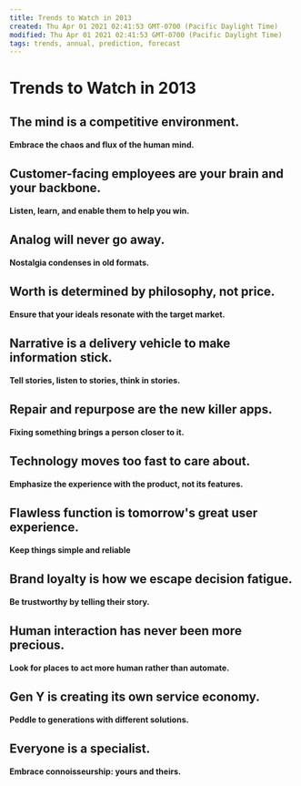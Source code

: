 ```yaml
---
title: Trends to Watch in 2013
created: Thu Apr 01 2021 02:41:53 GMT-0700 (Pacific Daylight Time)
modified: Thu Apr 01 2021 02:41:53 GMT-0700 (Pacific Daylight Time)
tags: trends, annual, prediction, forecast
---
```


# Trends to Watch in 2013

## The mind is a competitive environment.

#### Embrace the chaos and flux of the human mind.

## Customer-facing employees are your brain and your backbone.

#### Listen, learn, and enable them to help you win.

## Analog will never go away.

#### Nostalgia condenses in old formats.

## Worth is determined by philosophy, not price.

#### Ensure that your ideals resonate with the target market.

## Narrative is a delivery vehicle to make information stick.

#### Tell stories, listen to stories, think in stories.

## Repair and repurpose are the new killer apps.

#### Fixing something brings a person closer to it.

## Technology moves too fast to care about.

#### Emphasize the experience with the product, not its features.

## Flawless function is tomorrow's great user experience.

#### Keep things simple and reliable

## Brand loyalty is how we escape decision fatigue.

#### Be trustworthy by telling their story.

## Human interaction has never been more precious.

#### Look for places to act more human rather than automate.

## Gen Y is creating its own service economy.

#### Peddle to generations with different solutions.

## Everyone is a specialist.

#### Embrace connoisseurship: yours and theirs.
